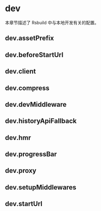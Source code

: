 # dev

本章节描述了 Rsbuild 中与本地开发有关的配置。

## dev.assetPrefix


<AssetPrefix />

## dev.beforeStartUrl


<BeforeStartUrl />

## dev.client


<Client />

## dev.compress


<Compress />

## dev.devMiddleware


<DevMiddleware />

## dev.historyApiFallback


<HistoryApiFallback />

## dev.hmr


<Hmr />

<Port />

## dev.progressBar


<ProgressBar />

## dev.proxy


<Proxy />

## dev.setupMiddlewares


<SetupMiddlewares />

## dev.startUrl


<StartUrl />
